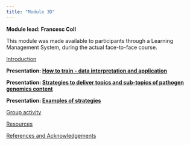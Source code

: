 ```yaml
---
title: "Module 3D"
---
```


**Module lead: Francesc Coll**

This module was made available to participants through a Learning Management System, during the actual face-to-face course.

[Introduction](module3d_introduction.qmd)

**Presentation: [How to train - data interpretation and application](docs/Presentation%20How%20to%20train%20-%20data%20interpretation%20and%20applications.pdf)**

**Presentation: [Strategies to deliver topics and sub-topics of pathogen genomics content](docs/Strategies%20to%20deliver%20topics%20and%20sub-topics%20of%20pathogen%20genomics%20content.pdf)**

**Presentation: [Examples of strategies](docs/Examples%20of%20strategies.pdf)**

[Group activity](module3d_group_activity.qmd)

[Resources](module3d_resources.qmd)

[References and Acknowledgements](module3d_references.qmd)
